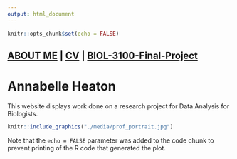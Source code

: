 ```yaml
---
output: html_document
---
```


```r
knitr::opts_chunk$set(echo = FALSE)
```

## [ABOUT ME](./about-me) | [CV](./about-me/Heaton_CV.pdf) | [BIOL-3100-Final-Project](./BIOL-3100-Final)##

# **Annabelle Heaton** #
This website displays work done on a research project for Data Analysis for Biologists. 
```r
knitr::include_graphics("./media/prof_portrait.jpg")
```


Note that the `echo = FALSE` parameter was added to the code chunk to prevent printing of the R code that generated the plot.
